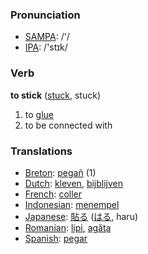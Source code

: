 === Pronunciation ===
*[[w:SAMPA|SAMPA]]: /'/
*[[w:IPA|IPA]]: /'stɪk/

=== Verb ===

'''to stick''' ([[stuck]], stuck)

# to [[glue]]
# to be connected with

=== Translations ===
*[[Breton]]: [[pegañ]] (1)
*[[Dutch]]: [[kleven]], [[bijblijven]]
*[[French]]: [[coller]]
*[[Indonesian]]: [[tempel|menempel]]
*[[Japanese]]: [[貼る]] ([[はる]], haru)
*[[Romanian]]: [[lipi]], [[agăţa]]
*[[Spanish]]: [[pegar]]
